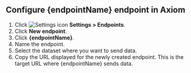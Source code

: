 ## Configure {endpointName} endpoint in Axiom

1. Click <img src="/doc-assets/icons/settings.svg" className="inline-icon" alt="Settings icon" /> **Settings > Endpoints**.
2. Click **New endpoint**.
3. Click **{endpointName}**.
4. Name the endpoint.
5. Select the dataset where you want to send data.
6. Copy the URL displayed for the newly created endpoint. This is the target URL where {endpointName} sends data.